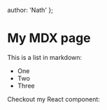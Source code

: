   author: 'Nath'
};

# My MDX page

This is a list in markdown:

- One
- Two
- Three

Checkout my React component:
